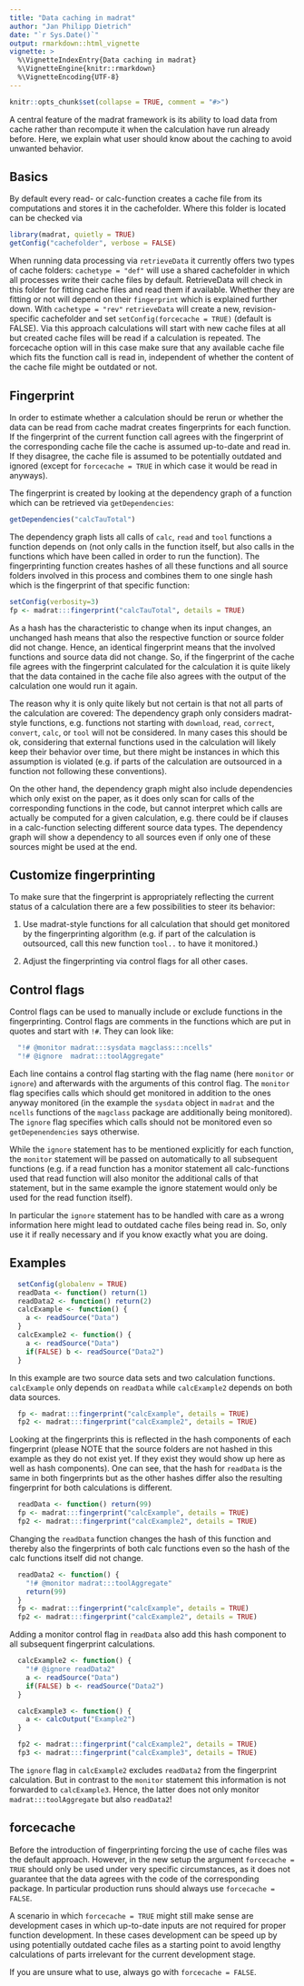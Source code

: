 ```yaml
---
title: "Data caching in madrat"
author: "Jan Philipp Dietrich"
date: "`r Sys.Date()`"
output: rmarkdown::html_vignette
vignette: >
  %\VignetteIndexEntry{Data caching in madrat}
  %\VignetteEngine{knitr::rmarkdown}
  %\VignetteEncoding{UTF-8}
---
```


```r
knitr::opts_chunk$set(collapse = TRUE, comment = "#>")
```

A central feature of the madrat framework is its ability to load data from cache rather than recompute it when the calculation have run already before. Here, we explain what user should know about the caching to avoid unwanted behavior.

## Basics

By default every read- or calc-function creates a cache file from its computations and stores it in the cachefolder. Where this folder is located can be checked via

```r
library(madrat, quietly = TRUE)
getConfig("cachefolder", verbose = FALSE)
```

When running data processing via `retrieveData` it currently offers two types of cache folders: `cachetype = "def"` will use a shared cachefolder in which all processes write their cache files by default. RetrieveData will check in this folder for fitting cache files and read them if available. Whether they are fitting or not will depend on their `fingerprint` which is explained further down.
With `cachetype = "rev"` `retrieveData` will create a new, revision-specific cachefolder and set `setConfig(forcecache = TRUE)` (default is FALSE). Via this approach calculations will start with new cache files at all but created cache files will be read if a calculation is repeated. The forcecache option will in this case make sure that any available cache file which fits the function call is read in, independent of whether the content of the cache file might be outdated or not.

## Fingerprint

In order to estimate whether a calculation should be rerun or whether the data can be read from cache madrat creates fingerprints for each function. If the fingerprint of the current function call agrees with the fingerprint of the corresponding cache file the cache is assumed up-to-date and read in. If they disagree, the cache file is assumed to be potentially outdated and ignored (except for `forcecache = TRUE` in which case it would be read in anyways).

The fingerprint is created by looking at the dependency graph of a function which can be retrieved via `getDependencies`:

```r
getDependencies("calcTauTotal")
```

The dependency graph lists all calls of `calc`, `read` and `tool` functions a function depends on (not only calls in the function itself, but also calls in the functions which have been called in order to run the function).
The fingerprinting function creates hashes of all these functions and all source folders involved in this process and combines them to one single hash which is the fingerprint of that specific function:

```r
setConfig(verbosity=3)
fp <- madrat:::fingerprint("calcTauTotal", details = TRUE)
```

As a hash has the characteristic to change when its input changes, an unchanged hash means that also the respective function or source folder did not change. Hence, an identical fingerprint means that the involved functions and source data did not change. So, if the fingerprint of the cache file agrees with the fingerprint calculated for the calculation it is quite likely that the data contained in the cache file also agrees with the output of the calculation one would run it again.

The reason why it is only quite likely but not certain is that not all parts of the calculation are covered: The dependency graph only considers madrat-style functions, e.g. functions not starting with `download`, `read`, `correct`, `convert`, `calc`, or `tool` will not be considered. In many cases this should be ok, considering that external functions used in the calculation will likely keep their behavior over time, but there might be instances in which this assumption is violated (e.g. if parts of the calculation are outsourced in a function not following these conventions).

On the other hand, the dependency graph might also include dependencies which only exist on the paper, as it does only scan for calls of the corresponding functions in the code, but cannot interpret which calls are actually be computed for a given calculation, e.g. there could be if clauses in a calc-function selecting different source data types. The dependency graph will show a dependency to all sources even if only one of these sources might be used at the end. 

## Customize fingerprinting

To make sure that the fingerprint is appropriately reflecting the current status of a calculation there are a few possibilities to steer its behavior:

1. Use madrat-style functions for all calculation that should get monitored by the fingerprinting algorithm (e.g. if part of the calculation is outsourced, call this new function `tool..` to have it monitored.)

2. Adjust the fingerprinting via control flags for all other cases.

## Control flags

Control flags can be used to manually include or exclude functions in the fingerprinting. Control flags are comments in the functions which are put in quotes and start with `!#`. They can look like:

```r
  "!# @monitor madrat:::sysdata magclass:::ncells"
  "!# @ignore  madrat:::toolAggregate"
```

Each line contains a control flag starting with the flag name (here `monitor` or `ignore`) and afterwards with the arguments of this control flag. The `monitor` flag specifies calls which should get monitored in addition to the ones anyway monitored (in the example the `sysdata` object in `madrat` and the `ncells` functions of the `magclass` package are additionally being monitored). The `ignore` flag specifies which calls should not be monitored even so `getDepenendencies` says otherwise.

While the `ignore` statement has to be mentioned explicitly for each function, the `monitor` statement will be passed on automatically to all subsequent functions (e.g. if a read function has a monitor statement all calc-functions used that read function will also monitor the additional calls of that statement, but in the same example the ignore statement would only be used for the read function itself).

In particular the `ignore` statement has to be handled with care as a wrong information here might lead to outdated cache files being read in. So, only use it if really necessary and if you know exactly what you are doing. 

## Examples

```r
  setConfig(globalenv = TRUE)
  readData <- function() return(1)
  readData2 <- function() return(2)
  calcExample <- function() {
    a <- readSource("Data")
  }
  calcExample2 <- function() {
    a <- readSource("Data")
    if(FALSE) b <- readSource("Data2")
  }
```

In this example are two source data sets and two calculation functions. `calcExample` only depends on `readData` while `calcExample2` depends on both data sources.

```r
  fp <- madrat:::fingerprint("calcExample", details = TRUE)
  fp2 <- madrat:::fingerprint("calcExample2", details = TRUE)
```

Looking at the fingerprints this is reflected in the hash components of each fingerprint (please NOTE that the source folders are not hashed in this example as they do not exist yet. If they exist they would show up here as well as hash components). One can see, that the hash for `readData` is the same in both fingerprints but as the other hashes differ also the resulting fingerprint for both calculations is different.

```r
  readData <- function() return(99)
  fp <- madrat:::fingerprint("calcExample", details = TRUE)
  fp2 <- madrat:::fingerprint("calcExample2", details = TRUE)
```

Changing the `readData` function changes the hash of this function and thereby also the fingerprints of both calc functions even so the hash of the calc functions itself did not change.


```r
  readData2 <- function() {
    "!# @monitor madrat:::toolAggregate"
    return(99)
  } 
  fp <- madrat:::fingerprint("calcExample", details = TRUE)
  fp2 <- madrat:::fingerprint("calcExample2", details = TRUE)
```

Adding a monitor control flag in `readData` also add this hash component to all subsequent fingerprint calculations.

```r

  calcExample2 <- function() {
    "!# @ignore readData2"
    a <- readSource("Data")
    if(FALSE) b <- readSource("Data2")
  }

  calcExample3 <- function() {
    a <- calcOutput("Example2")
  }

  fp2 <- madrat:::fingerprint("calcExample2", details = TRUE)
  fp3 <- madrat:::fingerprint("calcExample3", details = TRUE)
```

The `ignore` flag in `calcExample2` excludes `readData2` from the fingerprint calculation. But in contrast to the `monitor` statement this information is not forwarded to `calcExample3`. Hence, the latter does not only monitor `madrat:::toolAggregate` but also `readData2`!

## forcecache

Before the introduction of fingerprinting forcing the use of cache files was the default approach. However, in the new setup the argument `forcecache = TRUE` should only be used under very specific circumstances, as it does not guarantee that the data agrees with the code of the corresponding package. In particular production runs should always use `forcecache = FALSE`. 

A scenario in which `forcecache = TRUE` might still make sense are development cases in which up-to-date inputs are not required for proper function development. In these cases development can be speed up by using potentially outdated cache files as a starting point to avoid lengthy calculations of parts irrelevant for the current development stage. 

If you are unsure what to use, always go with `forcecache = FALSE`.
